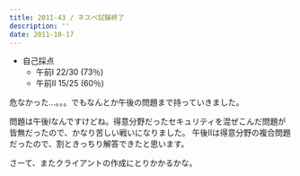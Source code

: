 ```yaml
---
title: 2011-43 / ネスぺ試験終了
description: ''
date: 2011-10-17
---
```


- 自己採点
  - 午前Ⅰ 22/30 (73％)
  - 午前Ⅱ 15/25 (60％)

危なかった…。。。でもなんとか午後の問題まで持っていきました。

問題は午後Ⅰなんですけどね。得意分野だったセキュリティを混ぜこんだ問題が皆無だったので、かなり苦しい戦いになりました。
午後Ⅱは得意分野の複合問題だったので、割ときっちり解答できたと思います。

さーて、またクライアントの作成にとりかかるかな。
